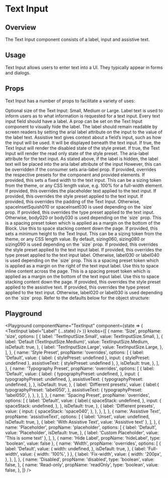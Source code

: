 

# Text Input

## Overview

The Text Input component consists of a label, input and assistive text.

## Usage

Text Input allows users to enter text into a UI. They typically appear in forms and dialogs.


## Props

Text Input has a number of props to facilitate a variety of uses:

<LegacyBlock marginTop="sizing040">
  <Prop name="size" type="TextInputSize" enum={TextInputSize}
    default={TextInputSize.Medium}>
    Optional size of the Text Input: Small, Medium or Large.
  </Prop>
  <Prop name="label" type="string" required>
    Label text is used to inform users as to what information is requested for a text input. Every text input field should have a label.
  </Prop>
  <Prop name="hideLabel" type="boolean" default={false}>
    A prop can be set on the Text Input component to visually hide the label.
    The label should remain readable by screen readers by setting the arial label attribute on the input to the value of the label text.
  </Prop>
  <Prop name="assistiveText" type="string">
    Assistive text gives context about a field’s input, such as how the input will be used. It will be displayed beneath the text input.
  </Prop>
  <Prop name="disabled" type="boolean" default={false}>
    If true, the Text Input will render the disabled state of the style preset.
  </Prop>
  <Prop name="readOnly" type="boolean" default={false}>
    If true, the Text Input will render the read only state of the style preset.
  </Prop>
  <Prop name="ariaLabel" type="string">
    The aria-label attribute for the text input.
    As stated above, if the label is hidden, the label text will be placed into the aria label attribute of the input
    However, this can be overridden if the consumer sets aria-label prop.
  </Prop>
  <Prop name="overrides" type="object">
    If provided, overrides the respective presets for the component and provided elements.
    <Prop name="width" type="SizingKeys | string">
      If provided, this sets a fixed width to the text input. This can be a sizing token
      from the theme, or any CSS length value, e.g. 100% for a full-width element.
    </Prop>
    <Prop name="input" type="object">
      <Prop name="placeholder" type="string">
        If provided, this overrides the placeholder text applied to the text input.
      </Prop>
      <Prop name="stylePreset" type="MQ<StylePresetKeys>">
        If provided, this overrides the style preset applied to the text input.
      </Prop>
      <Prop name="spaceInset" type="MQ<PaddingPresetKeys>">
        If provided, this overrides the padding of the Text Input. Otherwise,
        spaceInsetSquish010 or spaceInset030 is used depending on the `size`
        prop.
      </Prop>
      <Prop name="typographyPreset" type="MQ<TypographyPresetKeys>">
        If provided, this overrides the type preset applied to the text input. Otherwise,
        body020 or body030 is used depending on the `size` prop.
      </Prop>
      <Prop name="spaceStack" type="MQ<SpacePresetKeys>">
        This is a spacing preset token which is applied as a margin on the bottom of
        the Block. Use this to space stacking content down the page.
      </Prop>
      <Prop name="minHeight" type="SizingKeys | string">
        If provided, this sets a minimum height to the Text Input. This can be a sizing
        token from the theme, or any CSS length value. By default, sizing060,
        sizing080 or sizing090 is used depending on the `size` prop.
      </Prop>
    </Prop>
    <Prop name="inputLabel" type="object">
      <Prop name="stylePreset" type="MQ<StylePresetKeys>">
        If provided, this overrides the style preset applied to the text input label.
      </Prop>
      <Prop name="typographyPreset" type="MQ<TypographyPresetKeys>">
        If provided, this overrides the type preset applied to the text input label. Otherwise,
        label030 or label040 is used depending on the `size` prop.
      </Prop>
      <Prop name="spaceInline" type="MQ<SpacePresetKeys>">
        This is a spacing preset token which is applied as a margin on the right of
        the text input label. Use this to space inline content across the page.
      </Prop>
      <Prop name="spaceStack" type="MQ<SpacePresetKeys>">
        This is a spacing preset token which is applied as a margin on the bottom of
        the text input label. Use this to space stacking content down the page.
      </Prop>
    </Prop>
    <Prop name="assistiveText" type="object">
      <Prop name="stylePreset" type="MQ<StylePresetKeys>">
        If provided, this overrides the style preset applied to the assistive text.
      </Prop>
      <Prop name="typographyPreset" type="MQ<TypographyPresetKeys>">
        If provided, this overrides the type preset applied to the text input. Otherwise,
        label020 or label030 is used depending on the `size` prop.
      </Prop>
    </Prop>
    Refer to the defaults below for the object structure:
    <CodeFromDefaultPresets componentName="textInput" />
  </Prop>
</LegacyBlock>

## Playground

<Playground
  componentName="TextInput"
  component={state => (
    <TextInput label="Label" {...state} />
  )}
  knobs={[
    {
      name: 'Size',
      propName: 'size',
      options: [
        {
          label: 'TextInputSize.Small',
          value: TextInputSize.Small,
        },
        {
          label: 'Default (TextInputSize.Medium)',
          value: TextInputSize.Medium,
          isDefault: true,
        },
        {
          label: 'TextInputSize.Large',
          value: TextInputSize.Large,
        },
      ],
    },
    {
      name: 'Style Preset',
      propName: 'overrides',
      options: [
        {
          label: 'Default',
          value: {
            label: {
              stylePreset: undefined
            },
            input: {
              stylePreset: undefined
            },
            assistiveText: {
              stylePreset: undefined
            },
          },
          isDefault: true,
        },
      ],
    },
    {
      name: 'Typography Preset',
      propName: 'overrides',
      options: [
        {
          label: 'Default',
          value: {
            label: {
              typographyPreset: undefined,
            },
            input: {
              typographyPreset: undefined,
            },
            assistiveText: {
              typographyPreset: undefined,
            },
          },
          isDefault: true,
        },
        {
          label: 'Diffierent presets',
          value: {
            label:{
              typographyPreset: 'label050',
            },
            assistiveText: {
              typographyPreset: 'label050',
            },
          },
        },
      ],
    },
    {
      name: 'Spacing Preset',
      propName: 'overrides',
      options: [
        {
          label: 'Default',
          value: {
            label:{
              spaceStack: undefined,
            },
            input: {
              spaceStack: undefined,
            },
          },
          isDefault: true,
        },
        {
          label: 'Diffierent presets',
          value: {
            input: {
              spaceStack: 'space040',
            },
          },
        },
      ],
    },
    {
      name: 'Assistive Text',
      propName: 'assistiveText',
      options: [
        {
          label: 'Unset',
          value: undefined,
          isDefault: true,
        },
        {
          label: 'With Assistive Text',
          value: 'Assistive text'
        },
      ],
    },
    {
      name: 'Placeholder',
      propName: 'placeholder',
      options: [
        {
          label: 'Default',
          value: 'Placeholder',
          isDefault: true,
        },
        {
          label: 'Custom Placeholder',
          value: 'This is some text'
        },
      ],
    },
    {
      name: 'Hide Label',
      propName: 'hideLabel',
      type: 'boolean',
      value: false
    },
    {
      name: 'Width',
      propName: 'overrides',
      options: [
        {
          label: 'Default',
          value: {
            width: undefined,
          },
          isDefault: true,
        },
        {
          label: 'Full-width',
          value: {
            width: '100%',
          }
        },
        {
          label: 'Fix-width',
          value: {
            width: '200px',
          },
        },
      ],
    },
    {
      name: 'Disabled',
      propName: 'disabled',
      type: 'boolean',
      value: false,
    },
    {
      name: 'Read-only',
      propName: 'readOnly',
      type: 'boolean',
      value: false,
    },
  ]}
/>
